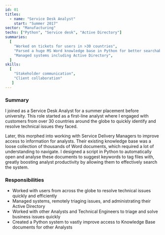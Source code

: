 ```yaml
---
id: 01
titles:
  - name: "Service Desk Analyst"
    start: "Summer 2017"
sector: "Manufacturing"
techs: ["Python", "Service desk", "Active Directory"]
summaries:
  [
    "Worked on tickets for users in >30 countries",
    "Parsed a huge MS Word knowledge base in Python for better searchability",
    "Managed systems including Active Directory",
  ]
skills: 
  [
    "Stakeholder communication",
    "Client collaboration"
   ]
---
```


### Summary

I joined as a Service Desk Analyst for a summer placement before university.
This role started as a first-line analyst where I engaged with customers from over 30 countries around the globe
to quickly identify and resolve technical issues they faced.

Later, this morphed into working with Service Delivery Managers to improve access to information for analysts.
Their existing knowledge base was a loose collection of thousands of Word documents, which required
a lot of understanding to navigate.
I designed a script in Python to automatically open and analyse these documents to suggest keywords
to tag files with, greatly boosting analyst productivity by allowing them to effectively search the system.

### Responsibilities

- Worked with users from across the globe to resolve technical issues quickly and efficiently
- Managed systems, remotely triaging issues, and administrating their Active Directory
- Worked with other Analysts and Technical Engineers to triage and solve business issues quickly
- Created a Python system to vastly improve access to Knowledge Base documents for other Analysts
